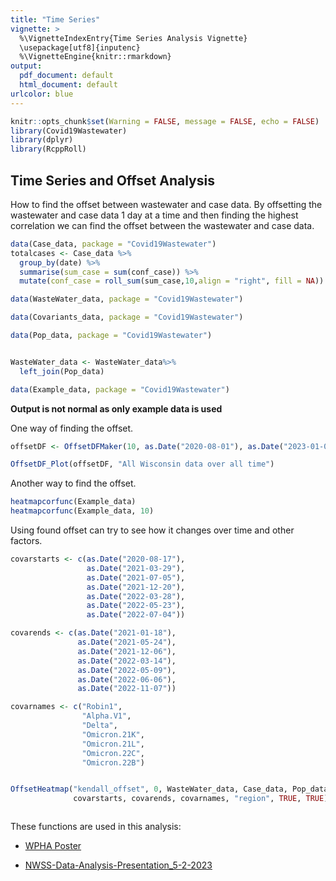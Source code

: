 ```yaml
---
title: "Time Series"
vignette: >
  %\VignetteIndexEntry{Time Series Analysis Vignette}
  \usepackage[utf8]{inputenc}
  %\VignetteEngine{knitr::rmarkdown}
output:
  pdf_document: default
  html_document: default
urlcolor: blue
---
```


```r
knitr::opts_chunk$set(Warning = FALSE, message = FALSE, echo = FALSE)
library(Covid19Wastewater)
library(dplyr)
library(RcppRoll)
```


## Time Series and Offset Analysis

How to find the offset between wastewater and case data. By offsetting the wastewater and case data 1 day at a time and then finding the highest correlation we can find the offset between the wastewater and case data.


```r
data(Case_data, package = "Covid19Wastewater")
totalcases <- Case_data %>% 
  group_by(date) %>% 
  summarise(sum_case = sum(conf_case)) %>% 
  mutate(conf_case = roll_sum(sum_case,10,align = "right", fill = NA))

data(WasteWater_data, package = "Covid19Wastewater")

data(Covariants_data, package = "Covid19Wastewater")

data(Pop_data, package = "Covid19Wastewater")


WasteWater_data <- WasteWater_data%>%
  left_join(Pop_data)

data(Example_data, package = "Covid19Wastewater")
```

**Output is not normal as only example data is used**



One way of finding the offset.

```r
offsetDF <- OffsetDFMaker(10, as.Date("2020-08-01"), as.Date("2023-01-01"), Case_data, WasteWater_data)

OffsetDF_Plot(offsetDF, "All Wisconsin data over all time")
```

Another way to find the offset.

```r
heatmapcorfunc(Example_data)
heatmapcorfunc(Example_data, 10)
```

Using found offset can try to see how it changes over time and other factors.

```r
covarstarts <- c(as.Date("2020-08-17"),
                 as.Date("2021-03-29"),
                 as.Date("2021-07-05"),
                 as.Date("2021-12-20"),
                 as.Date("2022-03-28"),
                 as.Date("2022-05-23"),
                 as.Date("2022-07-04"))

covarends <- c(as.Date("2021-01-18"),
               as.Date("2021-05-24"),
               as.Date("2021-12-06"),
               as.Date("2022-03-14"),
               as.Date("2022-05-09"),
               as.Date("2022-06-06"),
               as.Date("2022-11-07"))

covarnames <- c("Robin1",
                "Alpha.V1",
                "Delta",
                "Omicron.21K",
                "Omicron.21L",
                "Omicron.22C",
                "Omicron.22B")


OffsetHeatmap("kendall_offset", 0, WasteWater_data, Case_data, Pop_data,
              covarstarts, covarends, covarnames, "region", TRUE, TRUE)


```


```r
  
 

```

These functions are used in this analysis:

 - [WPHA Poster](https://github.com/UW-Madison-DSI/Covid19-Wastewater-Analysis/blob/main/conclusions/WPHA-Poster/WPHA-Poster.pdf)
 
 - [NWSS-Data-Analysis-Presentation_5-2-2023](https://github.com/UW-Madison-DSI/Covid19-Wastewater-Analysis/blob/main/conclusions/NWSS-Data-Analysis-Presentation_5-2-2023/5-2_DHS-presentation.pdf)
 